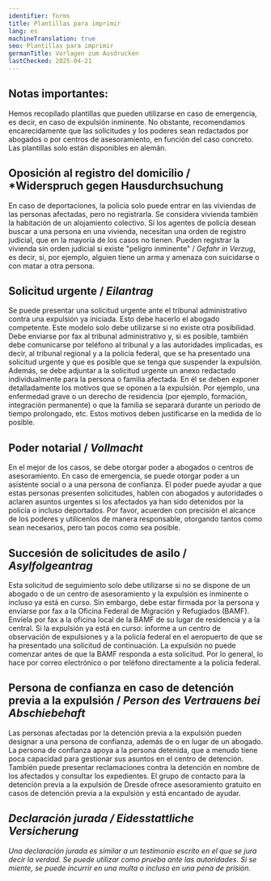 ```yaml
---
identifier: forms
title: Plantillas para imprimir
lang: es
machineTranslation: true
seo: Plantillas para imprimir
germanTitle: Vorlagen zum Ausdrucken
lastChecked: 2025-04-21
---
```


## Notas importantes:

Hemos recopilado plantillas que pueden utilizarse en caso de emergencia, es decir, en caso de expulsión inminente. 
No obstante, recomendamos encarecidamente que las solicitudes y los poderes sean redactados por abogados o por <InternalShortLink identifier="contacts">centros de asesoramiento</InternalShortLink>, en función del caso concreto. 
Las plantillas solo están disponibles en alemán.

## Oposición al registro del domicilio / *Widerspruch gegen Hausdurchsuchung

<ExternalShortLink identifier="form_search"/>

En caso de deportaciones, la policía solo puede entrar en las viviendas de las personas afectadas, pero no registrarla. 
Se considera vivienda también la habitación de un alojamiento colectivo. Si los agentes de policía desean buscar a una persona en una vivienda, necesitan una orden de registro judicial, que en la mayoría de los casos no tienen.
Pueden registrar la vivienda sin orden judicial si existe "peligro inminente" / *Gefahr in Verzug*, es decir, si, por ejemplo, alguien tiene un arma y amenaza con suicidarse o con matar a otra persona.

## Solicitud urgente / *Eilantrag*

<ExternalShortLink identifier="form_eilantrag"/>

Se puede presentar una solicitud urgente ante el tribunal administrativo contra una expulsión ya iniciada. Esto debe hacerlo el abogado competente.
Este modelo solo debe utilizarse si no existe otra posibilidad. Debe enviarse por fax al tribunal administrativo y, si es posible, también debe comunicarse por teléfono al tribunal y a las autoridades implicadas, es decir, al tribunal regional y a la policía federal, que se ha presentado una solicitud urgente y que es posible que se tenga que suspender la expulsión. 
Además, se debe adjuntar a la solicitud urgente un anexo redactado individualmente para la persona o familia afectada. 
En él se deben exponer detalladamente los motivos que se oponen a la expulsión. Por ejemplo, una enfermedad grave o un derecho de residencia (por ejemplo, formación, integración permanente) 
o que la familia se separará durante un período de tiempo prolongado, etc. Estos motivos deben justificarse en la medida de lo posible.

## Poder notarial / *Vollmacht*

<ExternalShortLink identifier="form_vollmacht"/>

En el mejor de los casos, se debe otorgar poder a abogados o centros de asesoramiento. En caso de emergencia, se puede otorgar poder a un asistente social o a una persona de confianza. 
El poder puede ayudar a que estas personas presenten solicitudes, hablen con abogados y autoridades o aclaren asuntos urgentes si los afectados ya han sido detenidos por la policía o incluso deportados. 
Por favor, acuerden con precisión el alcance de los poderes y utilícenlos de manera responsable, otorgando tantos como sean necesarios, pero tan pocos como sea posible.

## Succesión de solicitudes de asilo / *Asylfolgeantrag*

<ExternalShortLink identifier="form_followup"/>

Esta solicitud de seguimiento solo debe utilizarse si no se dispone de un abogado o de un centro de asesoramiento y la expulsión es inminente o incluso ya está en curso. 
Sin embargo, debe estar firmada por la persona y enviarse por fax a la Oficina Federal de Migración y Refugiados (BAMF). Envíela por fax a la oficina local de la BAMF de su lugar de residencia y a la central. 
Si la expulsión ya está en curso: informe a un centro de observación de expulsiones y a la policía federal en el aeropuerto de que se ha presentado una solicitud de continuación.
La expulsión no puede comenzar antes de que la BAMF responda a esta solicitud. Por lo general, lo hace por correo electrónico o por teléfono directamente a la policía federal.

## Persona de confianza en caso de detención previa a la expulsión / *Person des Vertrauens bei Abschiebehaft*

<ExternalShortLink identifier="form_detention"/>

Las personas afectadas por la detención previa a la expulsión pueden designar a una persona de confianza, además de o en lugar de un abogado. 
La persona de confianza apoya a la persona detenida, que a menudo tiene poca capacidad para gestionar sus asuntos en el centro de detención. 
También puede presentar reclamaciones contra la detención en nombre de los afectados y consultar los expedientes. 
El grupo de contacto para la detención previa a la expulsión de Dresde ofrece asesoramiento gratuito en casos de detención previa a la expulsión y está encantado de ayudar.

<Address identifier="abschiebehaftkontaktgruppe" />

## Declaración jurada / *Eidesstattliche Versicherung*

<ExternalShortLink identifier="form_affidavit"/>

Una declaración jurada es similar a un testimonio escrito en el que se jura decir la verdad.
Se puede utilizar como prueba ante las autoridades. Si se miente, se puede incurrir en una multa o incluso en una pena de prisión.
